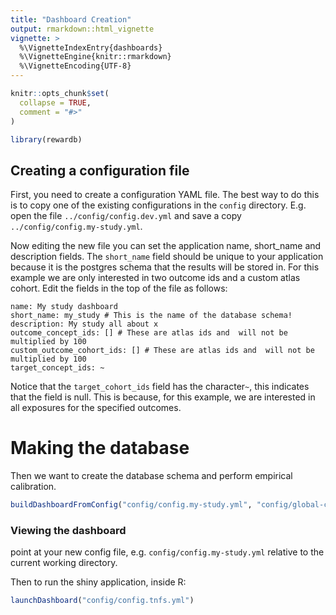 ```yaml
---
title: "Dashboard Creation"
output: rmarkdown::html_vignette
vignette: >
  %\VignetteIndexEntry{dashboards}
  %\VignetteEngine{knitr::rmarkdown}
  %\VignetteEncoding{UTF-8}
---
```


```r
knitr::opts_chunk$set(
  collapse = TRUE,
  comment = "#>"
)
```

```r
library(rewardb)
```

## Creating a configuration file
First, you need to create a configuration YAML file. 
The best way to do this is to copy one of the existing configurations in the `config` directory.
E.g. open the file `../config/config.dev.yml` and save a copy `../config/config.my-study.yml`.

Now editing the new file you can set the application name, short_name and description fields.
The `short_name` field should be unique to your application because it is the postgres schema that the results will be stored in.
For this example we are only interested in two outcome ids and a custom atlas cohort.
Edit the fields in the top of the file as follows:

```
name: My study dashboard
short_name: my_study # This is the name of the database schema!
description: My study all about x
outcome_concept_ids: [] # These are atlas ids and  will not be multiplied by 100
custom_outcome_cohort_ids: [] # These are atlas ids and  will not be multiplied by 100
target_concept_ids: ~
```

Notice that the `target_cohort_ids` field has the character`~`, this indicates that the field is
null. This is because, for this example, we are interested in all exposures for the specified outcomes.

# Making the database 
Then we want to create the database schema and perform empirical calibration.

```r
buildDashboardFromConfig("config/config.my-study.yml", "config/global-cfg.yml")
```
### Viewing the dashboard 
point at your new config file, e.g. `config/config.my-study.yml` relative to the current working directory.

Then to run the shiny application, inside R:
```r
launchDashboard("config/config.tnfs.yml")
```